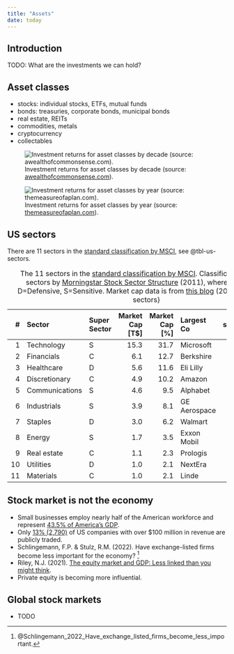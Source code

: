 ```yaml
---
title: "Assets"
date: today
---
```


Introduction
--------------------------------------------

TODO: What are the investments we can hold?


Asset classes
--------------------------------------------

-   stocks: individual stocks, ETFs, mutual funds
-   bonds: treasuries, corporate bonds, municipal bonds
-   real estate, REITs
-   commodities, metals
-   cryptocurrency
-   collectables

![Investment returns for asset classes by decade (source: [awealthofcommonsense.com](https://awealthofcommonsense.com/2025/04/investing-in-an-uncertain-world/)).](img/asset-class-returns-by-decade.png){#fig-asset-class-returns-by-decade}

![Investment returns for asset classes by year  (source: [themeasureofaplan.com](https://themeasureofaplan.com/investment-returns-by-asset-class/)).](img/investment-returns-by-asset-class.png){#fig-investment-returns-by-asset-class}


US sectors
--------------------------------------------

There are 11 sectors in the [standard classification by MSCI](https://en.wikipedia.org/wiki/Global_Industry_Classification_Standard), see @tbl-us-sectors.

Table: The 11 sectors in the [standard classification by MSCI](https://en.wikipedia.org/wiki/Global_Industry_Classification_Standard). Classification of super sectors by [Morningstar Stock Sector Structure](https://www.morningstar.com/content/dam/marketing/apac/au/pdfs/Legal/StockSectorStructure_Factsheet.pdf) (2011), where C=Cyclical, D=Defensive, S=Sensitive. Market cap data is from [this blog](https://www.visualcapitalist.com/largest-company-market-cap-sp-500-market-concentration/) (2024). {#tbl-us-sectors}

|  #  | Sector         | Super Sector | Market Cap [T$] | Market Cap [%] | Largest Co   | Co share [%] | Vanguard ETF |
|----:|:---------------|:-------------|----------------:|---------------:|:-------------| ------------:|:-------------|
|  1  | Technology     | S            |            15.3 |           31.7 | Microsoft    |         22.3 | VGT          |
|  2  | Financials     | C            |             6.1 |           12.7 | Berkshire    |         12.9 | VFH          |
|  3  | Healthcare     | D            |             5.6 |           11.6 | Eli Lilly    |         13.5 | VHT          |
|  4  | Discretionary  | C            |             4.9 |           10.2 | Amazon       |         38.8 | VCR          |
|  5  | Communications | S            |             4.6 |            9.5 | Alphabet     |         25.8 | VOX          |
|  6  | Industrials    | S            |             3.9 |            8.1 | GE Aerospace |          4.7 | VIS          |
|  7  | Staples        | D            |             3.0 |            6.2 | Walmart      |         14.7 | VDC          |
|  8  | Energy         | S            |             1.7 |            3.5 | Exxon Mobil  |         30.9 | VDE          |
|  9  | Real estate    | C            |             1.1 |            2.3 | Prologis     |         10.5 | VNQ          |
| 10  | Utilities      | D            |             1.0 |            2.1 | NextEra      |         14.0 | VPU          |
| 11  | Materials      | C            |             1.0 |            2.1 | Linde        |         21.4 | VAW          |


Stock market is not the economy
--------------------------------------------

-   Small businesses employ nearly half of the American workforce and represent [43.5% of America’s GDP](https://www.uschamber.com/small-business/small-business-data-center).
-   Only [13% (2,790)](https://www.advisorpedia.com/chart-center/number-of-public-companies-v-private-us/) of US companies with over $100 million in revenue are publicly traded.
-   Schlingemann, F.P. & Stulz, R.M. (2022). Have exchange-listed firms become less important for the economy? [^Schlingemann2022]
-   Riley, N.J. (2021). [The equity market and GDP: Less linked than you might think](https://www.bostontrustwalden.com/the-equity-market-and-gdp-less-linked-than-you-might-think/).
-   Private equity is becoming more influential.

[^Schlingemann2022]: @Schlingemann_2022_Have_exchange_listed_firms_become_less_important\.


Global stock markets
--------------------------------------------

-   TODO


